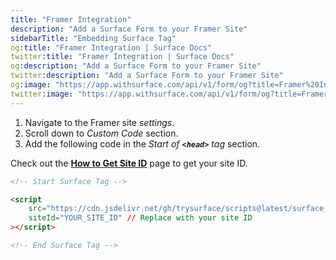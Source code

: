 ```yaml
---
title: "Framer Integration"
description: "Add a Surface Form to your Framer Site"
sidebarTitle: "Embedding Surface Tag"
og:title: "Framer Integration | Surface Docs"
twitter:title: "Framer Integration | Surface Docs"
og:description: "Add a Surface Form to your Framer Site"
twitter:description: "Add a Surface Form to your Framer Site"
og:image: "https://app.withsurface.com/api/v1/form/og?title=Framer%20Integration"
twitter:image: "https://app.withsurface.com/api/v1/form/og?title=Framer%20Integration"
---
```



1. Navigate to the Framer site *settings*.
2. Scroll down to *Custom Code* section.
3. Add the following code in the *Start of **`<head>`** tag* section.

Check out the [**How to Get Site ID**](/docs/surface-tag/installation#where-to-find-your-site-id) page to get your site ID.

```html
<!-- Start Surface Tag -->

<script 
	src="https://cdn.jsdelivr.net/gh/trysurface/scripts@latest/surface_tag.min.js"  
	siteId="YOUR_SITE_ID" // Replace with your site ID
></script>

<!-- End Surface Tag -->
```
